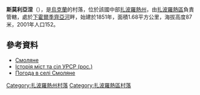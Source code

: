 {{coord|47|45|27|N|34|58|17|E|scale:100000|display=title}}

'''斯莫利亞涅'''（{{lang-uk|Смоляне}}），是[[烏克蘭|烏克蘭]]的村落，位於該國中部[[扎波羅熱州|扎波羅熱州]]，由[[扎波羅熱區|扎波羅熱區]]負責管轄，處於[[下霍爾季齊亞河|下霍爾季齊亞河]]畔，始建於1851年，面積1.68平方公里，海拔高度87米，2001年人口152。

==參考資料==
* [http://w1.c1.rada.gov.ua/pls/z7502/A005?rdat1=10.10.2011&rf7571=12312 Смоляне]{{dead link|date=2018年3月 |bot=InternetArchiveBot |fix-attempted=yes }}
* [https://web.archive.org/web/20120226011814/http://www.igsu.org.ua/Zaporozhskaja.obl/Zaporozhskij.rajon/Marxevka.html Історія міст та сіл УРСР (рос.)]
* [http://weather.in.ua/ua/zaporozhskaja/24257 Погода в селі Смоляне] {{Wayback|url=http://weather.in.ua/ua/zaporozhskaja/24257 |date=20111220163324 }}

[[Category:扎波羅熱州村落|Category:扎波羅熱州村落]]
[[Category:扎波羅熱區村落|Category:扎波羅熱區村落]]


{{Zaporizhia-geo-stub}}